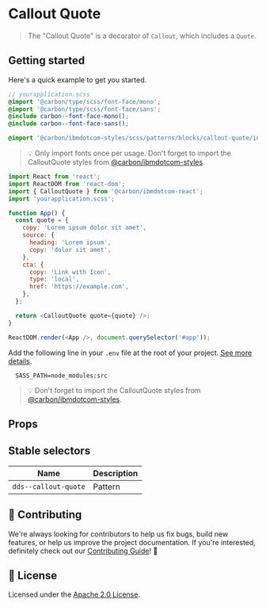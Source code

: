 
# Callout Quote

> The "Callout Quote" is a decorator of `Callout`, which includes a `Quote`.

## Getting started

Here's a quick example to get you started.

```scss
// yourapplication.scss
@import '@carbon/type/scss/font-face/mono';
@import '@carbon/type/scss/font-face/sans';
@include carbon--font-face-mono();
@include carbon--font-face-sans();

@import '@carbon/ibmdotcom-styles/scss/patterns/blocks/callout-quote/index';
```

> 💡 Only import fonts once per usage. Don't forget to import the CalloutQuote
> styles from
> [@carbon/ibmdotcom-styles](https://github.com/carbon-design-system/ibm-dotcom-library/blob/master/packages/styles).

```javascript
import React from 'react';
import ReactDOM from 'react-dom';
import { CalloutQuote } from '@carbon/ibmdotcom-react';
import 'yourapplication.scss';

function App() {
  const quote = {
    copy: 'Lorem ipsum dolor sit amet',
    source: {
      heading: 'Lorem ipsum',
      copy: 'dolor sit amet',
    },
    cta: {
      copy: 'Link with Icon',
      type: 'local',
      href: 'https://example.com',
    },
  };

  return <CalloutQuote quote={quote} />;
}

ReactDOM.render(<App />, document.querySelector('#app'));
```

Add the following line in your `.env` file at the root of your project.
[See more details](https://github.com/carbon-design-system/ibm-dotcom-library/tree/master/packages/styles#usage).

```
  SASS_PATH=node_modules:src
```

> 💡 Don't forget to import the CalloutQuote styles from
> [@carbon/ibmdotcom-styles](https://github.com/carbon-design-system/ibm-dotcom-library/blob/master/packages/styles).

## Props

<Props of={CalloutQuote} />

## Stable selectors

| Name                 | Description |
| -------------------- | ----------- |
| `dds--callout-quote` | Pattern     |

## 🙌 Contributing

We're always looking for contributors to help us fix bugs, build new features,
or help us improve the project documentation. If you're interested, definitely
check out our
[Contributing Guide](https://github.com/carbon-design-system/ibm-dotcom-library/blob/master/.github/CONTRIBUTING.md)!
👀

## 📝 License

Licensed under the
[Apache 2.0 License](https://github.com/carbon-design-system/ibm-dotcom-library/blob/master/LICENSE).
